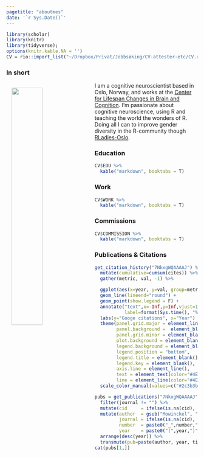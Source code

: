 ```yaml
---
pagetitle: "aboutmes"
date: '`r Sys.Date()`'
---
```

 
```r
library(scholar)
library(knitr)
library(tidyverse);
options(knitr.kable.NA = '')
CV = rio::import_list("~/Dropbox/Privat/Jobbsøking/CV-attester-etc/CV.xlsx")
```

### In short
<img src="img/profile.png" align="left" width="40%" style="padding: 1em; border:none; background: transparent; box-shadow: none;">

I am a cognitive neuroscientist based in Oslo, Norway, and works at the [Center for Lifespan Changes in Brain and Cognition](www.oslobrains.no). I'm passionate about cognitive neuroscience, using R and teaching the world the wonders of R. Doing all I can to improve gender diversity in the R-community though [RLadies-Oslo](https://twitter.com/RLadies_Oslo). 


### Education  
```r
CV$EDU %>%  
  kable("markdown", booktabs = T)

```
### Work  
```r
CV$WORK %>% 
  kable("markdown", booktabs = T)
```
### Commissions  
```r
CV$COMMISSION %>% 
  kable("markdown", booktabs = T)
```

### Publications & Citations
```r
get_citation_history("7NkxgWQAAAAJ") %>% 
  mutate(cumulative=cumsum(cites)) %>% 
  gather(metric, val, -1) %>% 

  ggplot(aes(x=year, y=val, group=metric, fill=metric, colour=metric)) + 
  geom_line(lineend="round") + 
  geom_point(show.legend = F) +
  annotate("text",x=-Inf,y=Inf,vjust=1.5,hjust=-0.05,size=3,colour='gray',
           label=format(Sys.time(), "%d-%m-%Y %H:%M %Z")) + #add timestamp for the update
  labs(y="Googe citations", x="Year") +
  theme(panel.grid.major = element_line(color="#4E67691F"),
        panel.background =  element_blank(),
        panel.grid.minor = element_blank(),
        plot.background = element_blank(), 
        legend.background = element_blank(),
        legend.position = "bottom",
        legend.title = element_blank(),
        legend.key = element_blank(),
        axis.line = element_line(),
        text = element_text(color="#4E6769"),
        line = element_line(color="#4E6769")) +
  scale_color_manual(values=c("#2c3b3b", "#AD957F"))

```


```r
pubs = get_publications("7NkxgWQAAAAJ") %>% 
  filter(journal != "") %>% 
  mutate(cid     = ifelse(is.na(cid), NA, paste0("https://scholar.google.no/scholar?oi=bibs&hl=en&cluster=", cid))) %>% 
  mutate(author  = gsub("Mowinckel", "**Mowinckel**", author), 
         journal = ifelse(is.na(cid), paste0("_", journal,"_"), paste0("[_", journal,"_](", cid, ")")), 
         number  = paste0("_",number,"_"),
         year    = paste0("(",year,")")) %>% 
  arrange(desc(year)) %>% 
  transmute(pub=paste(author, year, title, journal, number, collapse="<br><br>")) 
cat(pubs[1,])

```

